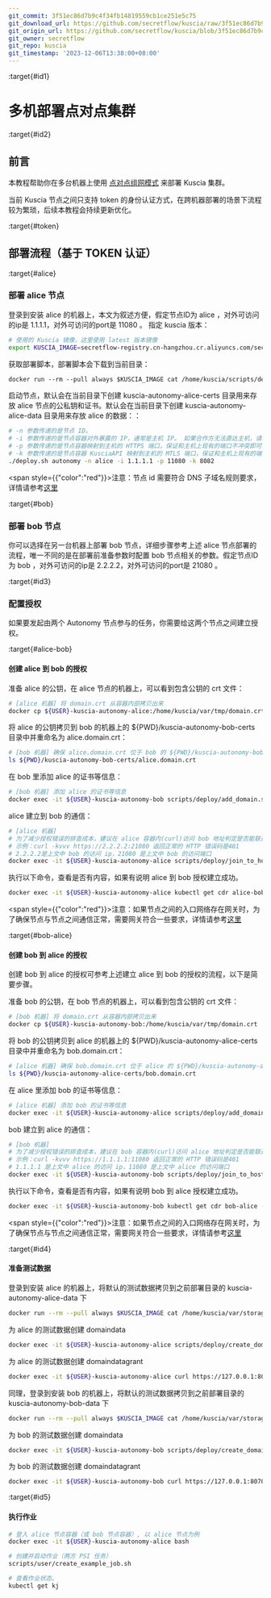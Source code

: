 ```yaml
---
git_commit: 3f51ec86d7b9c4f34fb14819559cb1ce251e5c75
git_download_url: https://github.com/secretflow/kuscia/raw/3f51ec86d7b9c4f34fb14819559cb1ce251e5c75/docs/deployment/deploy_p2p_cn.md
git_origin_url: https://github.com/secretflow/kuscia/blob/3f51ec86d7b9c4f34fb14819559cb1ce251e5c75/docs/deployment/deploy_p2p_cn.md
git_owner: secretflow
git_repo: kuscia
git_timestamp: '2023-12-06T13:38:00+08:00'
---
```


:target{#id1}

# 多机部署点对点集群

:target{#id2}

## 前言

本教程帮助你在多台机器上使用 [点对点组网模式](../reference/architecture_cn.mdx#peer-to-peer) 来部署 Kuscia 集群。

当前 Kuscia 节点之间只支持 token 的身份认证方式，在跨机器部署的场景下流程较为繁琐，后续本教程会持续更新优化。

:target{#token}

## 部署流程（基于 TOKEN 认证）

:target{#alice}

### 部署 alice 节点

登录到安装 alice 的机器上，本文为叙述方便，假定节点ID为 alice ，对外可访问的ip是 1.1.1.1，对外可访问的port是 11080 。
指定 kuscia 版本：

```bash
# 使用的 Kuscia 镜像，这里使用 latest 版本镜像
export KUSCIA_IMAGE=secretflow-registry.cn-hangzhou.cr.aliyuncs.com/secretflow/kuscia
```

获取部署脚本，部署脚本会下载到当前目录：

```default
docker run --rm --pull always $KUSCIA_IMAGE cat /home/kuscia/scripts/deploy/deploy.sh > deploy.sh && chmod u+x deploy.sh
```

启动节点，默认会在当前目录下创建 kuscia-autonomy-alice-certs 目录用来存放 alice 节点的公私钥和证书。默认会在当前目录下创建 kuscia-autonomy-alice-data 目录用来存放 alice 的数据：：

```bash
# -n 参数传递的是节点 ID。
# -i 参数传递的是节点容器对外暴露的 IP，通常是主机 IP。 如果合作方无法直达主机，请填写网关映射的IP。
# -p 参数传递的是节点容器映射到主机的 HTTPS 端口，保证和主机上现有的端口不冲突即可
# -k 参数传递的是节点容器 KusciaAPI 映射到主机的 MTLS 端口，保证和主机上现有的端口不冲突即可
./deploy.sh autonomy -n alice -i 1.1.1.1 -p 11080 -k 8082
```

<span style={{"color":"red"}}>注意：节点 id 需要符合 DNS 子域名规则要求，详情请参考[这里](https://kubernetes.io/zh-cn/docs/concepts/overview/working-with-objects/names/#dns-subdomain-names)</span>

:target{#bob}

### 部署 bob 节点

你可以选择在另一台机器上部署 bob 节点，详细步骤参考上述 alice 节点部署的流程，唯一不同的是在部署前准备参数时配置 bob 节点相关的参数。假定节点ID为 bob ，对外可访问的ip是 2.2.2.2，对外可访问的port是 21080 。

:target{#id3}

### 配置授权

如果要发起由两个 Autonomy 节点参与的任务，你需要给这两个节点之间建立授权。

:target{#alice-bob}

#### 创建 alice 到 bob 的授权

准备 alice 的公钥，在 alice 节点的机器上，可以看到包含公钥的 crt 文件：

```bash
# [alice 机器] 将 domain.crt 从容器内部拷贝出来
docker cp ${USER}-kuscia-autonomy-alice:/home/kuscia/var/tmp/domain.crt .
```

将 alice 的公钥拷贝到 bob 的机器上的 $\{PWD}/kuscia-autonomy-bob-certs 目录中并重命名为 alice.domain.crt：

```bash
# [bob 机器] 确保 alice.domain.crt 位于 bob 的 ${PWD}/kuscia-autonomy-bob-certs 目录中
ls ${PWD}/kuscia-autonomy-bob-certs/alice.domain.crt
```

在 bob 里添加 alice 的证书等信息：

```bash
# [bob 机器] 添加 alice 的证书等信息
docker exec -it ${USER}-kuscia-autonomy-bob scripts/deploy/add_domain.sh alice p2p
```

alice 建立到 bob 的通信：

```bash
# [alice 机器]
# 为了减少授权错误的排查成本，建议在 alice 容器内(curl)访问 bob 地址判定是否能联通，之后再授权
# 示例：curl -kvvv https://2.2.2.2:21080 返回正常的 HTTP 错误码是401
# 2.2.2.2是上文中 bob 的访问 ip，21080 是上文中 bob 的访问端口
docker exec -it ${USER}-kuscia-autonomy-alice scripts/deploy/join_to_host.sh alice bob https://2.2.2.2:21080
```

执行以下命令，查看是否有内容，如果有说明 alice 到 bob 授权建立成功。

```bash
docker exec -it ${USER}-kuscia-autonomy-alice kubectl get cdr alice-bob -o=jsonpath="{.status.tokenStatus.sourceTokens[*]}"
```

<span style={{"color":"red"}}>注意：如果节点之间的入口网络存在网关时，为了确保节点与节点之间通信正常，需要网关符合一些要求，详情请参考[<span>这里</span>](networkrequirements.mdx)</span>

:target{#bob-alice}

#### 创建 bob 到 alice 的授权

创建 bob 到 alice 的授权可参考上述建立 alice 到 bob 的授权的流程，以下是简要步骤。

准备 bob 的公钥，在 bob 节点的机器上，可以看到包含公钥的 crt 文件：

```bash
# [bob 机器] 将 domain.crt 从容器内部拷贝出来
docker cp ${USER}-kuscia-autonomy-bob:/home/kuscia/var/tmp/domain.crt .
```

将 bob 的公钥拷贝到 alice 的机器上的 $\{PWD}/kuscia-autonomy-alice-certs 目录中并重命名为 bob.domain.crt：

```bash
# [alice 机器] 确保 bob.domain.crt 位于 alice 的 ${PWD}/kuscia-autonomy-alice-certs 目录中
ls ${PWD}/kuscia-autonomy-alice-certs/bob.domain.crt
```

在 alice 里添加 bob 的证书等信息：

```bash
# [alice 机器] 添加 bob 的证书等信息
docker exec -it ${USER}-kuscia-autonomy-alice scripts/deploy/add_domain.sh bob p2p
```

bob 建立到 alice 的通信：

```bash
# [bob 机器]
# 为了减少授权错误的排查成本，建议在 bob 容器内(curl)访问 alice 地址判定是否能联通，之后再授权
# 示例：curl -kvvv https://1.1.1.1:11080 返回正常的 HTTP 错误码是401
# 1.1.1.1 是上文中 alice 的访问 ip，11080 是上文中 alice 的访问端口
docker exec -it ${USER}-kuscia-autonomy-bob scripts/deploy/join_to_host.sh bob alice https://1.1.1.1:11080
```

执行以下命令，查看是否有内容，如果有说明 bob 到 alice 授权建立成功。

```bash
docker exec -it ${USER}-kuscia-autonomy-bob kubectl get cdr bob-alice -o=jsonpath="{.status.tokenStatus.sourceTokens[*]}"
```

<span style={{"color":"red"}}>注意：如果节点之间的入口网络存在网关时，为了确保节点与节点之间通信正常，需要网关符合一些要求，详情请参考[<span>这里</span>](networkrequirements.mdx)</span>

:target{#id4}

#### 准备测试数据

登录到安装 alice 的机器上，将默认的测试数据拷贝到之前部署目录的 kuscia-autonomy-alice-data 下

```bash
docker run --rm --pull always $KUSCIA_IMAGE cat /home/kuscia/var/storage/data/alice.csv > kuscia-autonomy-alice-data/alice.csv
```

为 alice 的测试数据创建 domaindata

```bash
docker exec -it ${USER}-kuscia-autonomy-alice scripts/deploy/create_domaindata_alice_table.sh alice
```

为 alice 的测试数据创建 domaindatagrant

```bash
docker exec -it ${USER}-kuscia-autonomy-alice curl https://127.0.0.1:8070/api/v1/datamesh/domaindatagrant/create -X POST -H 'content-type: application/json' -d '{"author":"alice","domaindata_id":"alice-table","grant_domain":"bob"}' --cacert etc/certs/ca.crt --cert etc/certs/ca.crt --key etc/certs/ca.key
```

同理，登录到安装 bob 的机器上，将默认的测试数据拷贝到之前部署目录的 kuscia-autonomy-bob-data 下

```bash
docker run --rm --pull always $KUSCIA_IMAGE cat /home/kuscia/var/storage/data/bob.csv > kuscia-autonomy-bob-data/bob.csv
```

为 bob 的测试数据创建 domaindata

```bash
docker exec -it ${USER}-kuscia-autonomy-bob scripts/deploy/create_domaindata_bob_table.sh bob
```

为 bob 的测试数据创建 domaindatagrant

```bash
docker exec -it ${USER}-kuscia-autonomy-bob curl https://127.0.0.1:8070/api/v1/datamesh/domaindatagrant/create -X POST -H 'content-type: application/json' -d '{"author":"bob","domaindata_id":"bob-table","grant_domain":"alice"}' --cacert etc/certs/ca.crt --cert etc/certs/ca.crt --key etc/certs/ca.key
```

:target{#id5}

#### 执行作业

```bash
# 登入 alice 节点容器（或 bob 节点容器）, 以 alice 节点为例
docker exec -it ${USER}-kuscia-autonomy-alice bash

# 创建并启动作业（两方 PSI 任务）
scripts/user/create_example_job.sh

# 查看作业状态。
kubectl get kj
```
